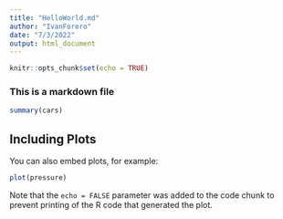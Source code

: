 ```yaml
---
title: "HelloWorld.md"
author: "IvanForero"
date: "7/3/2022"
output: html_document
---
```


```r
knitr::opts_chunk$set(echo = TRUE)
```

### This is a markdown file

```r
summary(cars)
```

## Including Plots

You can also embed plots, for example:

```r
plot(pressure)
```

Note that the `echo = FALSE` parameter was added to the code chunk to prevent printing of the R code that generated the plot.
